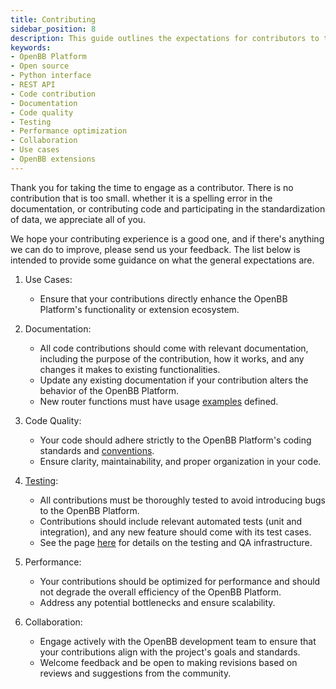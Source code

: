 ```yaml
---
title: Contributing
sidebar_position: 8
description: This guide outlines the expectations for contributors to the OpenBB Platform. It covers aspects such as use cases, documentation, code quality, testing, performance, and collaboration. Whether you're enhancing functionality, building extensions, or contributing code.
keywords:
- OpenBB Platform
- Open source
- Python interface
- REST API
- Code contribution
- Documentation
- Code quality
- Testing
- Performance optimization
- Collaboration
- Use cases
- OpenBB extensions
---
```



<HeadTitle title="Contributing - Developer Guide | OpenBB Platform Docs" />

Thank you for taking the time to engage as a contributor. There is no contribution that is too small.
whether it is a spelling error in the documentation, or contributing code and participating in the
standardization of data, we appreciate all of you.

We hope your contributing experience is a good one, and if there's anything we can do to improve, please send us your feedback.
The list below is intended to provide some guidance on what the general expectations are.

1. Use Cases:
   - Ensure that your contributions directly enhance the OpenBB Platform's functionality or extension ecosystem.

2. Documentation:
   - All code contributions should come with relevant documentation, including the purpose of the contribution, how it works, and any changes it makes to existing functionalities.
   - Update any existing documentation if your contribution alters the behavior of the OpenBB Platform.
   - New router functions must have usage [examples](/platform/usage/extensions/overview) defined.

3. Code Quality:
   - Your code should adhere strictly to the OpenBB Platform's coding standards and [conventions](/platform/developer_guide/architecture_overview).
   - Ensure clarity, maintainability, and proper organization in your code.

4. [Testing](tests):
   - All contributions must be thoroughly tested to avoid introducing bugs to the OpenBB Platform.
   - Contributions should include relevant automated tests (unit and integration), and any new feature should come with its test cases.
   - See the page [here](tests) for details on the testing and QA infrastructure.

5. Performance:
   - Your contributions should be optimized for performance and should not degrade the overall efficiency of the OpenBB Platform.
   - Address any potential bottlenecks and ensure scalability.

6. Collaboration:
   - Engage actively with the OpenBB development team to ensure that your contributions align with the project's goals and standards.
   - Welcome feedback and be open to making revisions based on reviews and suggestions from the community.
